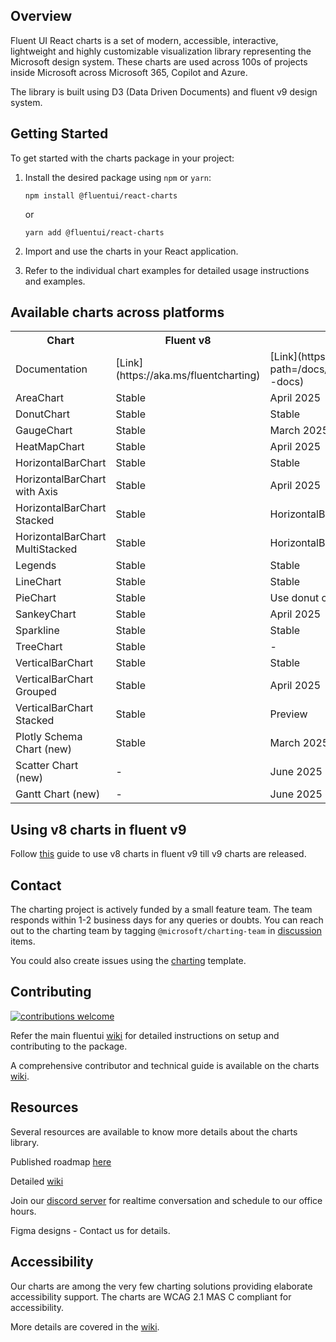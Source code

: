 
<Meta title="Introduction" />

## Overview

Fluent UI React charts is a set of modern, accessible, interactive, lightweight and highly customizable visualization library representing the Microsoft design system. These charts are used across 100s of projects inside Microsoft across Microsoft 365, Copilot and Azure.

The library is built using D3 (Data Driven Documents) and fluent v9 design system.

## Getting Started

To get started with the charts package in your project:

1. Install the desired package using `npm` or `yarn`:

   ```
   npm install @fluentui/react-charts
   ```

   or

   ```
   yarn add @fluentui/react-charts
   ```

2. Import and use the charts in your React application.

3. Refer to the individual chart examples for detailed usage instructions and examples.

## Available charts across platforms

<table>
  <tr>
    <th>Chart</th>
    <th>Fluent v8</th>
    <th>Fluent v9</th>
    <th>Fluent Web Component</th>
  </tr>
  <tr>
    <td>Documentation</td>
    <td>[Link](https://aka.ms/fluentcharting)</td>
    <td>[Link](https://react.fluentui.dev/?path=/docs/charts_introduction--docs)</td>
    <td>[Link](https://github.com/microsoft/fluentui/tree/master/packages/charts/chart-web-components#readme)</td>
  </tr>
  <tr>
    <td>AreaChart</td>
    <td>Stable</td>
    <td>April 2025</td>
    <td>Planned</td>
  </tr>
  <tr>
    <td>DonutChart</td>
    <td>Stable</td>
    <td>Stable</td>
    <td>Planned</td>
  </tr>
  <tr>
    <td>GaugeChart</td>
    <td>Stable</td>
    <td>March 2025</td>
    <td>Planned</td>
  </tr>
  <tr>
    <td>HeatMapChart</td>
    <td>Stable</td>
    <td>April 2025</td>
    <td>Planned</td>
  </tr>
  <tr>
    <td>HorizontalBarChart</td>
    <td>Stable</td>
    <td>Stable</td>
    <td>Stable</td>
  </tr>
  <tr>
    <td>HorizontalBarChart with Axis</td>
    <td>Stable</td>
    <td>April 2025</td>
    <td>Planned</td>
  </tr>
  <tr>
    <td>HorizontalBarChart Stacked</td>
    <td>Stable</td>
    <td>HorizontalBarChart</td>
    <td>HorizontalBarChart</td>
  </tr>
  <tr>
    <td>HorizontalBarChart MultiStacked</td>
    <td>Stable</td>
    <td>HorizontalBarChart</td>
    <td>Planned</td>
  </tr>
  <tr>
    <td>Legends</td>
    <td>Stable</td>
    <td>Stable</td>
    <td>Planned</td>
  </tr>
  <tr>
    <td>LineChart</td>
    <td>Stable</td>
    <td>Stable</td>
    <td>Planned</td>
  </tr>
  <tr>
    <td>PieChart</td>
    <td>Stable</td>
    <td>Use donut chart</td>
    <td>Use donut chart</td>
  </tr>
  <tr>
    <td>SankeyChart</td>
    <td>Stable</td>
    <td>April 2025</td>
    <td>Planned</td>
  </tr>
  <tr>
    <td>Sparkline</td>
    <td>Stable</td>
    <td>Stable</td>
    <td>-</td>
  </tr>
  <tr>
    <td>TreeChart</td>
    <td>Stable</td>
    <td>-</td>
    <td>-</td>
  </tr>
  <tr>
    <td>VerticalBarChart</td>
    <td>Stable</td>
    <td>Stable</td>
    <td>Planned</td>
  </tr>
  <tr>
    <td>VerticalBarChart Grouped</td>
    <td>Stable</td>
    <td>April 2025</td>
    <td>Planned</td>
  </tr>
  <tr>
    <td>VerticalBarChart Stacked</td>
    <td>Stable</td>
    <td>Preview</td>
    <td>Planned</td>
  </tr>
  <tr>
    <td>Plotly Schema Chart (new)</td>
    <td>Stable</td>
    <td>March 2025</td>
    <td>-</td>
  </tr>
  <tr>
    <td>Scatter Chart (new)</td>
    <td>-</td>
    <td>June 2025</td>
    <td>-</td>
  </tr>
  <tr>
    <td>Gantt Chart (new)</td>
    <td>-</td>
    <td>June 2025</td>
    <td>-</td>
  </tr>
</table>

## Using v8 charts in fluent v9

Follow [this](https://react.fluentui.dev/?path=/docs/concepts-migration-from-v8-components-charts-migration--docs) guide to use v8 charts in fluent v9 till v9 charts are released.

## Contact

The charting project is actively funded by a small feature team. The team responds within 1-2 business days for any queries or doubts.
You can reach out to the charting team by tagging `@microsoft/charting-team` in [discussion](https://github.com/microsoft/fluentui/discussions) items.

You could also create issues using the [charting](https://github.com/microsoft/fluentui/issues/new?template=03-react-charting-bug-report.yml) template.

## Contributing

[![contributions welcome](https://img.shields.io/badge/contributions-welcome-1EAEDB)]()

Refer the main fluentui [wiki](https://github.com/microsoft/fluentui/wiki) for detailed instructions on setup and contributing to the package.

A comprehensive contributor and technical guide is available on the charts [wiki](https://aka.ms/fluentChartingWiki).

## Resources

Several resources are available to know more details about the charts library.

Published roadmap [here](https://aka.ms/fluentChartingRoadmap)

Detailed [wiki](https://aka.ms/fluentChartingWiki)

Join our [discord server](https://aka.ms/FluentCharting/discord) for realtime conversation and schedule to our office hours.

Figma designs - Contact us for details.

## Accessibility

Our charts are among the very few charting solutions providing elaborate accessibility support. The charts are WCAG 2.1 MAS C compliant for accessibility.

More details are covered in the [wiki](https://microsoft.github.io/fluentui-charting-contrib/docs/Accessibility).
